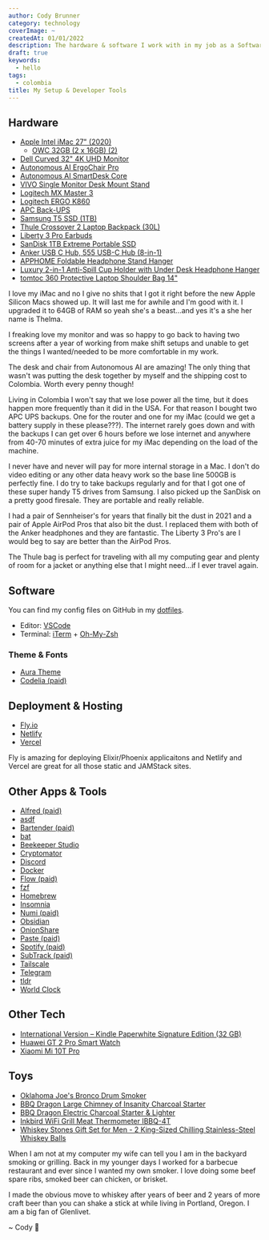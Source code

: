 ```yaml
---
author: Cody Brunner
category: technology
coverImage: ~
createdAt: 01/01/2022
description: The hardware & software I work with in my job as a Software Developer, and some of my toys.
draft: true
keywords:
  - hello
tags:
  - colombia
title: My Setup & Developer Tools
---
```


## Hardware

- [Apple Intel iMac 27" (2020)](https://www.amazon.com/gp/product/B08G8WMRRP/ref=ppx_yo_dt_b_asin_title_o01_s00?ie=UTF8&psc=1)
  - [OWC 32GB (2 x 16GB) (2)](https://www.amazon.com/gp/product/B07MP3Y8QN/ref=ppx_yo_dt_b_asin_title_o06_s00?ie=UTF8&psc=1)
- [Dell Curved 32" 4K UHD Monitor](https://www.amazon.com/gp/product/B0833RF639/ref=ppx_yo_dt_b_asin_title_o06_s02?ie=UTF8&psc=1)
- [Autonomous AI ErgoChair Pro](https://www.autonomous.ai/?quickview=ergonomic-chair&category=office-chairs)
- [Autonomous AI SmartDesk Core](https://www.autonomous.ai/?quickview=smartdesk-2-home&category=standing-desks)
- [VIVO Single Monitor Desk Mount Stand](https://www.amazon.com/dp/B07K6TLPNP?psc=1&ref=ppx_yo2_dt_b_product_details)
- [Logitech MX Master 3](https://www.amazon.com/Logitech-Master-Advanced-Wireless-Mouse/dp/B07XC2FWD1/ref=sr_1_1?keywords=logitech+mx+master+3&qid=1643826411&sprefix=logitech%2Caps%2C157&sr=8-1)
- [Logitech ERGO K860](https://www.amazon.com/Logitech-Master-Advanced-Wireless-Mouse/dp/B07XC2FWD1/ref=sr_1_1?keywords=logitech+mx+master+3&qid=1643826411&sprefix=logitech%2Caps%2C157&sr=8-1)
- [APC Back-UPS](https://www.apc.com/shop/pe/es/products/APC-Back-UPS-1500VA-120V-AVR-LCD-LAM-2-USB-charging-ports-10-NEMA-outlets-4-surge-/P-BR1500M2-LM)
- [Samsung T5 SSD (1TB)](https://www.amazon.com/gp/product/B073H552FJ/ref=ppx_yo_dt_b_asin_title_o06_s00?ie=UTF8&psc=1)
- [Thule Crossover 2 Laptop Backpack (30L)](https://www.amazon.com/dp/B07H69VWJP?psc=1&ref=ppx_yo2_dt_b_product_details)
- [Liberty 3 Pro Earbuds](https://www.amazon.com/dp/B09CGM1BWH?psc=1&ref=ppx_yo2ov_dt_b_product_details)
- [SanDisk 1TB Extreme Portable SSD](https://www.amazon.com/gp/product/B08GTYFC37/ref=ppx_yo_dt_b_asin_title_o05_s01?ie=UTF8&psc=1)
- [Anker USB C Hub, 555 USB-C Hub (8-in-1)](https://www.amazon.com/gp/product/B087QZVQJX/ref=ppx_yo_dt_b_asin_title_o04_s00?ie=UTF8&psc=1)
- [APPHOME Foldable Headphone Stand Hanger](https://www.amazon.com/gp/product/B07PFV1NQX/ref=ppx_yo_dt_b_asin_title_o03_s01?ie=UTF8&psc=1)
- [Luxury 2-in-1 Anti-Spill Cup Holder with Under Desk Headphone Hanger](https://www.amazon.com/gp/product/B09CPBXYH4/ref=ppx_yo_dt_b_asin_title_o01_s00?ie=UTF8&psc=1)
- [tomtoc 360 Protective Laptop Shoulder Bag 14"](https://www.amazon.com/gp/product/B09KXQ35QN/ref=ppx_yo_dt_b_asin_title_o00_s01?ie=UTF8&psc=1)

I love my iMac and no I give no shits that I got it right before the new Apple Silicon Macs showed up. It will last me for awhile and I'm good with it. I upgraded it to 64GB of RAM so yeah she's a beast...and yes it's a she her name is Thelma.

I freaking love my monitor and was so happy to go back to having two screens after a year of working from make shift setups and unable to get the things I wanted/needed to be more comfortable in my work.

The desk and chair from Autonomous AI are amazing! The only thing that wasn't was putting the desk together by myself and the shipping cost to Colombia. Worth every penny though!

Living in Colombia I won't say that we lose power all the time, but it does happen more frequently than it did in the USA. For that reason I bought two APC UPS backups. One for the router and one for my iMac (could we get a battery supply in these please???). The internet rarely goes down and with the backups I can get over 6 hours before we lose internet and anywhere from 40-70 minutes of extra juice for my iMac depending on the load of the machine.

I never have and never will pay for more internal storage in a Mac. I don't do video editing or any other data heavy work so the base line 500GB is perfectly fine. I do try to take backups regularly and for that I got one of these super handy T5 drives from Samsung. I also picked up the SanDisk on a pretty good firesale. They are portable and really reliable.

I had a pair of Sennheiser's for years that finally bit the dust in 2021 and a pair of Apple AirPod Pros that also bit the dust. I replaced them with both of the Anker headphones and they are fantastic. The Liberty 3 Pro's are I would beg to say are better than the AirPod Pros.

The Thule bag is perfect for traveling with all my computing gear and plenty of room for a jacket or anything else that I might need...if I ever travel again.

## Software

You can find my config files on GitHub in my [dotfiles](https://github.com/rockchalkwushock/dotfiles).

- Editor: [VSCode](https://code.visualstudio.com)
- Terminal: [iTerm](https://iterm2.com) + [Oh-My-Zsh](https://ohmyz.sh/)

### Theme & Fonts

- [Aura Theme](https://github.com/daltonmenezes/aura-theme)
- [Codelia (paid)](https://www.myfonts.com/collections/codelia-font-tabular-type-foundry)

## Deployment & Hosting

- [Fly.io](https://fly.io)
- [Netlify](https://www.netlify.com)
- [Vercel](https://vercel.com)

Fly is amazing for deploying Elixir/Phoenix applicaitons and Netlify and Vercel are great for all those static and JAMStack sites.

## Other Apps & Tools

- [Alfred (paid)](https://www.alfredapp.com)
- [asdf](https://asdf-vm.com/)
- [Bartender (paid)](https://www.macbartender.com)
- [bat](https://github.com/sharkdp/bat)
- [Beekeeper Studio](https://www.beekeeperstudio.io)
- [Cryptomator](https://cryptomator.org)
- [Discord](https://discord.com/)
- [Docker](https://www.docker.com)
- [Flow (paid)](https://flowapp.info/)
- [fzf](https://github.com/junegunn/fzf)
- [Homebrew](https://brew.sh)
- [Insomnia](https://insomnia.rest/)
- [Numi (paid)](https://numi.app)
- [Obsidian](https://obsidian.md/)
- [OnionShare](https://onionshare.org/)
- [Paste (paid)](https://pasteapp.io/)
- [Spotify (paid)](https://www.spotify.com)
- [SubTrack (paid)](https://subtrack.app/)
- [Tailscale](https://tailscale.com/)
- [Telegram](https://telegram.org)
- [tldr](https://tldr.sh)
- [World Clock](http://overdesigned.net/worldclock/)

## Other Tech

- [International Version – Kindle Paperwhite Signature Edition (32 GB)](https://www.amazon.com/gp/product/B08N2ZL7PS/ref=ppx_yo_dt_b_asin_title_o04_s00?ie=UTF8&psc=1)
- [Huawei GT 2 Pro Smart Watch](https://consumer.huawei.com/en/wearables/watch-gt2-pro/)
- [Xiaomi Mi 10T Pro](https://www.mi.com/global/mi-10t-pro/)

## Toys

- [Oklahoma Joe's Bronco Drum Smoker](https://www.oklahomajoes.com/bronco-drum-smoker)
- [BBQ Dragon Large Chimney of Insanity Charcoal Starter](https://www.amazon.com/gp/product/B01N7FO8F5/ref=ppx_yo_dt_b_asin_title_o04_s01?ie=UTF8&psc=1)
- [BBQ Dragon Electric Charcoal Starter & Lighter](https://www.amazon.com/gp/product/B00FPZY92A/ref=ppx_yo_dt_b_asin_title_o04_s01?ie=UTF8&psc=1)
- [Inkbird WiFi Grill Meat Thermometer IBBQ-4T](https://www.amazon.com/gp/product/B07XNTJKY4/ref=ppx_yo_dt_b_asin_title_o04_s00?ie=UTF8&psc=1)
- [Whiskey Stones Gift Set for Men - 2 King-Sized Chilling Stainless-Steel Whiskey Balls](https://www.amazon.com/gp/product/B07NP2GFJ4/ref=ppx_yo_dt_b_asin_title_o00_s02?ie=UTF8&psc=1)

When I am not at my computer my wife can tell you I am in the backyard smoking or grilling. Back in my younger days I worked for a barbecue restaurant and ever since I wanted my own smoker. I love doing some beef spare ribs, smoked beer can chicken, or brisket.

I made the obvious move to whiskey after years of beer and 2 years of more craft beer than you can shake a stick at while living in Portland, Oregon. I am a big fan of Glenlivet.


<div class="text-center">~ Cody 🚀</div>
